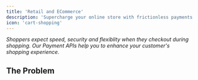 ```yaml
---
title: 'Retail and ECommerce'
description: 'Supercharge your online store with frictionless payments.'
icon: 'cart-shopping'
---
```


_Shoppers expect speed, security and flexiblity when they checkout during shopping. Our Payment APIs help you to enhance your customer's shopping experience._

## The Problem